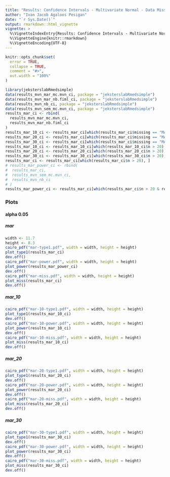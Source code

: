 ```yaml
---
title: "Results: Confidence Intervals - Multivariate Normal - Data Missing at Random"
author: "Ivan Jacob Agaloos Pesigan"
date: "`r Sys.Date()`"
output: rmarkdown::html_vignette
vignette: >
  %\VignetteIndexEntry{Results: Confidence Intervals - Multivariate Normal - Data Missing at Random}
  %\VignetteEngine{knitr::rmarkdown}
  %\VignetteEncoding{UTF-8}
---
```


```r
knitr::opts_chunk$set(
  error = TRUE,
  collapse = TRUE,
  comment = "#>",
  out.width = "100%"
)
```

```r
library(jeksterslabRmedsimple)
data(results_mvn_mar_mc.mvn_ci, package = "jeksterslabRmedsimple")
data(results_mvn_mar_nb.fiml_ci, package = "jeksterslabRmedsimple")
data(results_mvn_nb_ci, package = "jeksterslabRmedsimple")
data(results_mvn_sem_mc.mvn_ci, package = "jeksterslabRmedsimple")
results_mar_ci <- rbind(
  results_mvn_mar_mc.mvn_ci,
  results_mvn_mar_nb.fiml_ci
)
results_mar_10_ci <- results_mar_ci[which(results_mar_ci$missing == "MAR.10"), ]
results_mar_20_ci <- results_mar_ci[which(results_mar_ci$missing == "MAR.20"), ]
results_mar_30_ci <- results_mar_ci[which(results_mar_ci$missing == "MAR.30"), ]
results_mar_10_ci <- results_mar_10_ci[which(results_mar_10_ci$n > 20), ]
results_mar_20_ci <- results_mar_20_ci[which(results_mar_20_ci$n > 20), ]
results_mar_30_ci <- results_mar_30_ci[which(results_mar_30_ci$n > 20), ]
results_mar_ci <- results_mar_ci[which(results_mar_ci$n > 20), ]
# results_mar_power_ci <- rbind(
#  results_mar_ci,
#  results_mvn_sem_mc.mvn_ci,
#  results_mvn_nb_ci
# )
results_mar_power_ci <- results_mar_ci[which(results_mar_ci$n > 20 & results_mar_ci$n < 150), ]
```

### Plots

#### alpha 0.05

##### mar

```r
width <- 11.7
height <- 8.3
cairo_pdf("mar-type1.pdf", width = width, height = height)
plot_type1(results_mar_ci)
dev.off()
cairo_pdf("mar-power.pdf", width = width, height = height)
plot_power(results_mar_power_ci)
dev.off()
cairo_pdf("mar-miss.pdf", width = width, height = height)
plot_miss(results_mar_ci)
dev.off()
```

##### mar_10

```r
cairo_pdf("mar-10-type1.pdf", width = width, height = height)
plot_type1(results_mar_10_ci)
dev.off()
cairo_pdf("mar-10-power.pdf", width = width, height = height)
plot_power(results_mar_10_ci)
dev.off()
cairo_pdf("mar-10-miss.pdf", width = width, height = height)
plot_miss(results_mar_10_ci)
dev.off()
```

##### mar_20

```r
cairo_pdf("mar-20-type1.pdf", width = width, height = height)
plot_type1(results_mar_20_ci)
dev.off()
cairo_pdf("mar-20-power.pdf", width = width, height = height)
plot_power(results_mar_20_ci)
dev.off()
cairo_pdf("mar-20-miss.pdf", width = width, height = height)
plot_miss(results_mar_20_ci)
dev.off()
```

##### mar_30

```r
cairo_pdf("mar-30-type1.pdf", width = width, height = height)
plot_type1(results_mar_30_ci)
dev.off()
cairo_pdf("mar-30-power.pdf", width = width, height = height)
plot_power(results_mar_30_ci)
dev.off()
cairo_pdf("mar-30-miss.pdf", width = width, height = height)
plot_miss(results_mar_30_ci)
dev.off()
```
